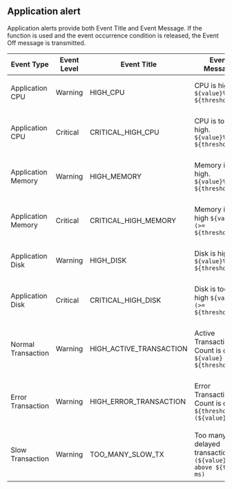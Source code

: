 ## Application alert

Application alerts provide both Event Title and Event Message. If the <Cmdname sid="resolved_event_notification" className="uitext" /> function is used and the event occurrence condition is released, the Event Off message is transmitted.

| Event Type         | Event Level | Event Title             | Event Message                                                 | Event Off Message                                                  |
| ------------------ | ----------- | ----------------------- | ------------------------------------------------------------- | ------------------------------------------------------------------ |
| Application CPU    | Warning     | HIGH_CPU                | CPU is high. `${value}% (>= ${threshold}%)`                   | RECOVERED: CPU is high. less than `${threshold}%`                  |
| Application CPU    | Critical    | CRITICAL_HIGH_CPU       | CPU is too high. `${value}% (>= ${threshold}%)`               | RECOVERED: CPU is too high. less than `${threshold}%`              |
| Application Memory | Warning     | HIGH_MEMORY             | Memory is high. `${value}% (>= ${threshold}%)`                | RECOVERED: Memory is high. less than `${threshold}%`               |
| Application Memory | Critical    | CRITICAL_HIGH_MEMORY    | Memory is too high `${value}% (>= ${threshold}%)`             | RECOVERED: Memory is too high. less than `${threshold}%`           |
| Application Disk   | Warning     | HIGH_DISK               | Disk is high `${value}% (>= ${threshold}%)`                   | RECOVERED: Disk id high. less than `${threshold}%`                 |
| Application Disk   | Critical    | CRITICAL_HIGH_DISK      | Disk is too high `${value}% (>= ${threshold}%)`               | RECOVERED: Disk is too highf. less than `${threshold}%`            |
| Normal Transaction | Warning     | HIGH_ACTIVE_TRANSACTION | Active Transaction Count is over `${value} (>= ${threshold})` | RECOVERED: Active Transaction Count is less than `${threshold}`    |
| Error Transaction  | Warning     | HIGH_ERROR_TRANSACTION  | Error Transaction Count is over `${threshold} (${value})`     | RECOVERED: Error Transaction Count is less than `${threshold}`     |
| Slow Transaction   | Warning     | TOO_MANY_SLOW_TX        | Too many delayed transactions `(${value}, above ${time} ms)`  | RECOVERED: Too many delayed transactions. less than `${threshold}` |
